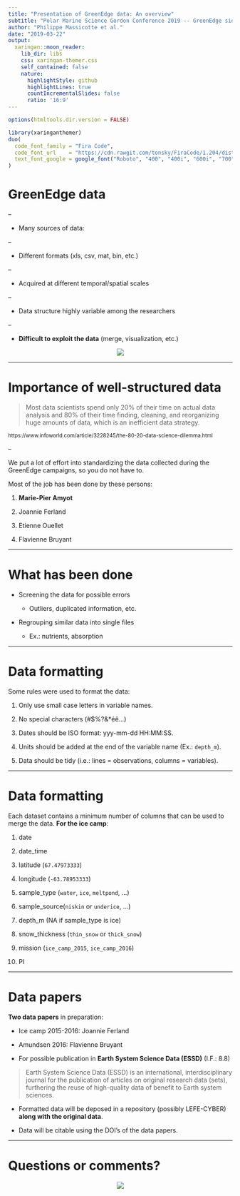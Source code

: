 ```yaml
---
title: "Presentation of GreenEdge data: An overview"
subtitle: "Polar Marine Science Gordon Conference 2019 -- GreenEdge side meeting"  
author: "Philippe Massicotte et al."
date: "2019-03-22"
output:
  xaringan::moon_reader:
    lib_dir: libs
    css: xaringan-themer.css
    self_contained: false
    nature:
      highlightStyle: github
      highlightLines: true
      countIncrementalSlides: false
      ratio: '16:9'
---
```


```r
options(htmltools.dir.version = FALSE)
```

```r
library(xaringanthemer)
duo(
  code_font_family = "Fira Code",
  code_font_url    = "https://cdn.rawgit.com/tonsky/FiraCode/1.204/distr/fira_code.css",
  text_font_google = google_font("Roboto", "400", "400i", "600i", "700")
)
```

# GreenEdge data

--

- Many sources of data:

--

  - Different formats (xls, csv, mat, bin, etc.)

--

  - Acquired at different temporal/spatial scales

--

  - Data structure highly variable among the researchers

--

  - **Difficult to exploit the data** (merge, visualization, etc.)

<center>
<img src = "https://media.giphy.com/media/l1KVaj5UcbHwrBMqI/giphy.gif">
</center>

---

# Importance of well-structured data

> Most data scientists spend only 20% of their time on actual data analysis and 80% of their time finding, cleaning, and reorganizing huge amounts of data, which is an inefficient data strategy.

<small>
https://www.infoworld.com/article/3228245/the-80-20-data-science-dilemma.html
</small>

--

We put a lot of effort into standardizing the data collected during the GreenEdge campaigns, so you do not have to.

Most of the job has been done by these persons:

1. **Marie-Pier Amyot**

2. Joannie Ferland

3. Etienne Ouellet

4. Flavienne Bruyant

---

# What has been done

- Screening the data for possible errors

  - Outliers, duplicated information, etc.
  
- Regrouping similar data into single files

  - Ex.: nutrients, absorption
  
---

# Data formatting

Some rules were used to format the data:

1. Only use small case letters in variable names.

2. No special characters (#$%?&*éê...)

3. Dates should be ISO format: yyy-mm-dd HH:MM:SS.

4. Units should be added at the end of the variable name (Ex.: `depth_m`).

5. Data should be tidy (i.e.: lines = observations, columns = variables).

---

# Data formatting

Each dataset contains a minimum number of columns that can be used to merge the data. **For the ice camp**:

1. date

2. date_time

3. latitude (`67.47973333`)

4. longitude (`-63.78953333`)

5. sample_type (`water`, `ice`, `meltpond`, ...)

6. sample_source(`niskin` or `underice`, ...)

7. depth_m (NA if sample_type is ice)

8. snow_thickness (`thin_snow` or `thick_snow`)

9. mission (`ice_camp_2015`, `ice_camp_2016`)

10. PI

---

# Data papers

**Two data papers** in preparation:

- Ice camp 2015-2016: Joannie Ferland

- Amundsen 2016: Flavienne Bruyant

- For possible publication in **Earth System Science Data (ESSD)** (I.F.: 8.8)

> Earth System Science Data (ESSD) is an international, interdisciplinary journal for the publication of articles on original research data (sets), furthering the reuse of high-quality data of benefit to Earth system sciences.

- Formatted data will be deposed in a repository (possibly LEFE-CYBER) **along with the original data**.

- Data will be citable using the DOI's of the data papers.

---

# Questions or comments?

<center>
<img src = "https://media.giphy.com/media/86nJuFHH25Uu4/giphy.gif">
</center>
